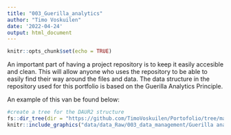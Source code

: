 ```yaml
---
title: "003_Guerilla_analytics"
author: "Timo Voskuilen"
date: '2022-04-24'
output: html_document
---
```


```r
knitr::opts_chunk$set(echo = TRUE)
```

An important part of having a project repository is to keep it easily accesible and clean. This will allow anyone who uses the repository to be able to easily find their way around the files and data. The data structure in the repository used for this portfolio is based on the Guerilla Analytics Principle.


An example of this van be found below:



```r
#create a tree for the DAUR2 structure
fs::dir_tree(dir = "https://github.com/TimoVoskuilen/Portofolio/tree/main/data/data_Raw/003_data_management")
knitr::include_graphics("data/data_Raw/003_data_management/Guerilla analytics framework daur2.png")
```



